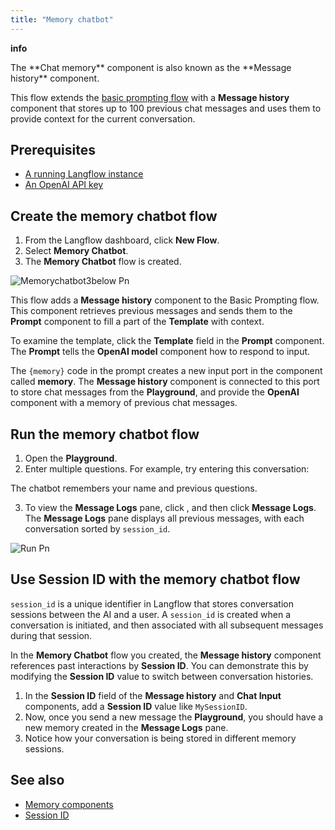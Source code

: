 ```yaml
---
title: "Memory chatbot"
---
```


**info**

<Info>
  The **Chat memory** component is also known as the **Message history** component.
</Info>

This flow extends the [basic prompting flow](https://docs.langflow.org/basic-prompting) with a **Message history** component that stores up to 100 previous chat messages and uses them to provide context for the current conversation.

## **Prerequisites**[**​**](https://docs.langflow.org/memory-chatbot#prerequisites)

- [A running Langflow instance](https://docs.langflow.org/get-started-installation)
- [An OpenAI API key](https://platform.openai.com/)

## **Create the memory chatbot flow**[**​**](https://docs.langflow.org/memory-chatbot#create-the-memory-chatbot-flow)

1. From the Langflow dashboard, click **New Flow**.
2. Select **Memory Chatbot**.
3. The **Memory Chatbot** flow is created.

![Memorychatbot3below Pn](/images/memorychatbot3below.png)

This flow adds a **Message history** component to the Basic Prompting flow. This component retrieves previous messages and sends them to the **Prompt** component to fill a part of the **Template** with context.

To examine the template, click the **Template** field in the **Prompt** component. The **Prompt** tells the **OpenAI model** component how to respond to input.

The `{memory}` code in the prompt creates a new input port in the component called **memory**. The **Message history** component is connected to this port to store chat messages from the **Playground**, and provide the **OpenAI** component with a memory of previous chat messages.

## **Run the memory chatbot flow**[**​**](https://docs.langflow.org/memory-chatbot#run-the-memory-chatbot-flow)

1. Open the **Playground**.
2. Enter multiple questions. For example, try entering this conversation:

The chatbot remembers your name and previous questions.

3. To view the **Message Logs** pane, click , and then click **Message Logs**. The **Message Logs** pane displays all previous messages, with each conversation sorted by `session_id`.

![Run Pn](/images/run.png)

## **Use Session ID with the memory chatbot flow**[**​**](https://docs.langflow.org/memory-chatbot#use-session-id-with-the-memory-chatbot-flow)

`session_id` is a unique identifier in Langflow that stores conversation sessions between the AI and a user. A `session_id` is created when a conversation is initiated, and then associated with all subsequent messages during that session.

In the **Memory Chatbot** flow you created, the **Message history** component references past interactions by **Session ID**. You can demonstrate this by modifying the **Session ID** value to switch between conversation histories.

1. In the **Session ID** field of the **Message history** and **Chat Input** components, add a **Session ID** value like `MySessionID`.
2. Now, once you send a new message the **Playground**, you should have a new memory created in the **Message Logs** pane.
3. Notice how your conversation is being stored in different memory sessions.

## **See also**[**​**](https://docs.langflow.org/memory-chatbot#see-also)

- [Memory components](https://docs.langflow.org/components-memories)
- [Session ID](https://docs.langflow.org/session-id)